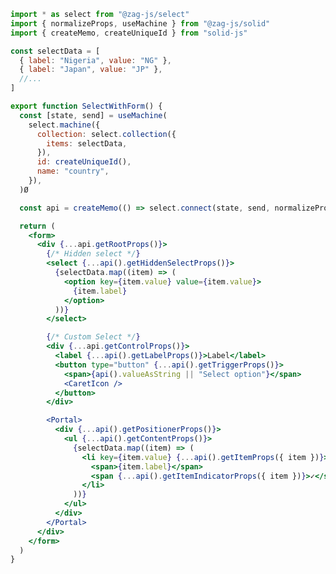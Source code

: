 ```jsx
import * as select from "@zag-js/select"
import { normalizeProps, useMachine } from "@zag-js/solid"
import { createMemo, createUniqueId } from "solid-js"

const selectData = [
  { label: "Nigeria", value: "NG" },
  { label: "Japan", value: "JP" },
  //...
]

export function SelectWithForm() {
  const [state, send] = useMachine(
    select.machine({
      collection: select.collection({
        items: selectData,
      }),
      id: createUniqueId(),
      name: "country",
    }),
  )Ø

  const api = createMemo(() => select.connect(state, send, normalizeProps))

  return (
    <form>
      <div {...api.getRootProps()}>
        {/* Hidden select */}
        <select {...api().getHiddenSelectProps()}>
          {selectData.map((item) => (
            <option key={item.value} value={item.value}>
              {item.label}
            </option>
          ))}
        </select>

        {/* Custom Select */}
        <div {...api.getControlProps()}>
          <label {...api().getLabelProps()}>Label</label>
          <button type="button" {...api().getTriggerProps()}>
            <span>{api().valueAsString || "Select option"}</span>
            <CaretIcon />
          </button>
        </div>

        <Portal>
          <div {...api().getPositionerProps()}>
            <ul {...api().getContentProps()}>
              {selectData.map((item) => (
                <li key={item.value} {...api().getItemProps({ item })}>
                  <span>{item.label}</span>
                  <span {...api().getItemIndicatorProps({ item })}>✓</span>
                </li>
              ))}
            </ul>
          </div>
        </Portal>
      </div>
    </form>
  )
}
```
